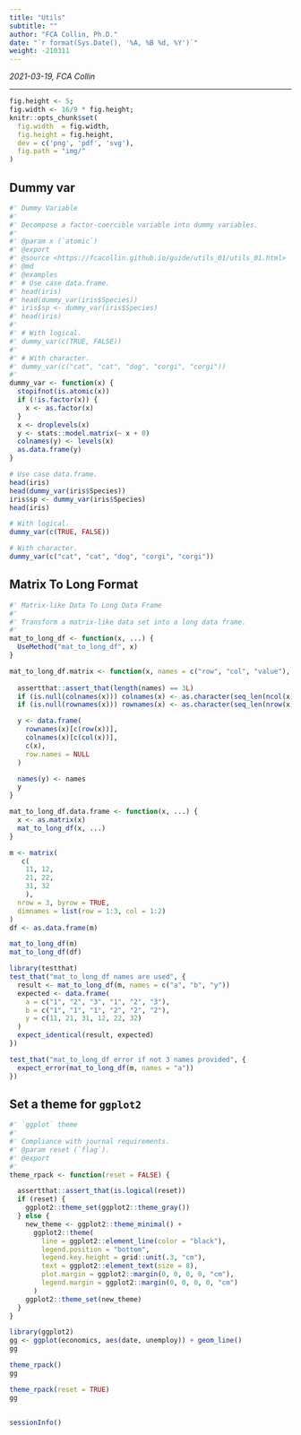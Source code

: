 ```yaml
---
title: "Utils"
subtitle: ""
author: "FCA Collin, Ph.D."
date: "`r format(Sys.Date(), '%A, %B %d, %Y')`"
weight: -210311
---
```


_2021-03-19, FCA Collin_

---

<!--more-->
```r
fig.height <- 5;
fig.width <- 16/9 * fig.height;
knitr::opts_chunk$set(
  fig.width  = fig.width,
  fig.height = fig.height,
  dev = c('png', 'pdf', 'svg'),
  fig.path = "img/"
)
```

## Dummy var

```r
#' Dummy Variable
#'
#' Decompose a factor-coercible variable into dummy variables.
#' 
#' @param x (`atomic`)
#' @export
#' @source <https://fcacollin.github.io/guide/utils_01/utils_01.html>
#' @md
#' @examples
#' # Use case data.frame.
#' head(iris)
#' head(dummy_var(iris$Species))
#' iris$sp <- dummy_var(iris$Species)
#' head(iris)
#' 
#' # With logical.
#' dummy_var(c(TRUE, FALSE))
#' 
#' # With character.
#' dummy_var(c("cat", "cat", "dog", "corgi", "corgi"))
#' 
dummy_var <- function(x) {
  stopifnot(is.atomic(x))
  if (!is.factor(x)) {
    x <- as.factor(x)
  }
  x <- droplevels(x)
  y <- stats::model.matrix(~ x + 0)
  colnames(y) <- levels(x)
  as.data.frame(y)
}

```

```r
# Use case data.frame.
head(iris)
head(dummy_var(iris$Species))
iris$sp <- dummy_var(iris$Species)
head(iris)

# With logical.
dummy_var(c(TRUE, FALSE))

# With character.
dummy_var(c("cat", "cat", "dog", "corgi", "corgi"))

```

## Matrix To Long Format

```r
#' Matrix-like Data To Long Data Frame
#'
#' Transform a matrix-like data set into a long data frame.
#'
mat_to_long_df <- function(x, ...) {
  UseMethod("mat_to_long_df", x)
}

mat_to_long_df.matrix <- function(x, names = c("row", "col", "value"), ...) {
  
  assertthat::assert_that(length(names) == 3L)
  if (is.null(colnames(x))) colnames(x) <- as.character(seq_len(ncol(x)))
  if (is.null(rownames(x))) rownames(x) <- as.character(seq_len(nrow(x)))

  y <- data.frame(
    rownames(x)[c(row(x))],
    colnames(x)[c(col(x))],
    c(x),
    row.names = NULL
  )

  names(y) <- names
  y
}

mat_to_long_df.data.frame <- function(x, ...) {
  x <- as.matrix(x)
  mat_to_long_df(x, ...)
}

m <- matrix(
   c(
    11, 12,
    21, 22,
    31, 32
    ),
  nrow = 3, byrow = TRUE,
  dimnames = list(row = 1:3, col = 1:2)
)
df <- as.data.frame(m)

mat_to_long_df(m)
mat_to_long_df(df)

```

```r
library(testthat)
test_that("mat_to_long_df names are used", {
  result <- mat_to_long_df(m, names = c("a", "b", "y"))
  expected <- data.frame(
    a = c("1", "2", "3", "1", "2", "3"),
    b = c("1", "1", "1", "2", "2", "2"),
    y = c(11, 21, 31, 12, 22, 32)
  )
  expect_identical(result, expected)
})

test_that("mat_to_long_df error if not 3 names provided", {
  expect_error(mat_to_long_df(m, names = "a"))
})
```

## Set a theme for `ggplot2`

```r
#' `ggplot` theme
#'
#' Compliance with journal requirements.
#' @param reset (`flag`).
#' @export
#'
theme_rpack <- function(reset = FALSE) {

  assertthat::assert_that(is.logical(reset))
  if (reset) {
    ggplot2::theme_set(ggplot2::theme_gray())
  } else {
    new_theme <- ggplot2::theme_minimal() +
      ggplot2::theme(
        line = ggplot2::element_line(color = "black"),
        legend.position = "bottom",
        legend.key.height = grid::unit(.3, "cm"),
        text = ggplot2::element_text(size = 8),
        plot.margin = ggplot2::margin(0, 0, 0, 0, "cm"),
        legend.margin = ggplot2::margin(0, 0, 0, 0, "cm")
      )
    ggplot2::theme_set(new_theme)
  }
}
```

```r
library(ggplot2)
gg <- ggplot(economics, aes(date, unemploy)) + geom_line()
gg
```

```r
theme_rpack()
gg
```

```r
theme_rpack(reset = TRUE)
gg
```


##

```r
sessionInfo()
```

[modeline]: # ( vim: set foldlevel=0 spell spelllang=en_gb: ) 
